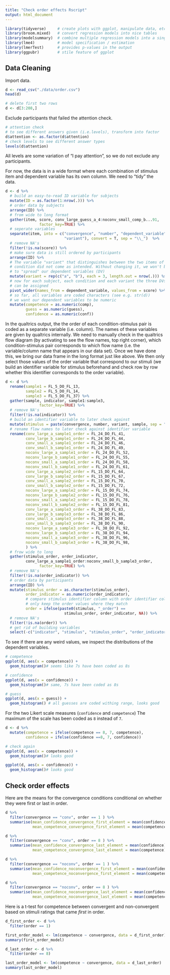 ```yaml
---
title: "Check order effects Rscript"
output: html_document
---
```


```r
library(tidyverse)     # create plots with ggplot, manipulate data, etc.
library(broom.mixed)   # convert regression models into nice tables
library(modelsummary)  # combine multiple regression models into a single table
library(lme4)          # model specification / estimation 
library(lmerTest)      # provides p-values in the output
library(ggpubr)        # stile feature of ggplot
```

## Data Cleaning

Import data.
```r
d <- read_csv("./data/order.csv")
head(d)

# delete first two rows
d <- d[3:208,]
```
Exclude participants that failed the attention check. 
```r
# attention check
# to see different answers given (i.e.levels), transform into factor
d$attention <- as.factor(d$attention)
# check levels to see different answer types
levels(d$attention) 
```
All levels are some variation of "I pay attention", so we do not exclude any participants. 

For now, the data is in a wide format where each combination of stimulus item and dependent variable has its own column. We need to "tidy" the data. 
```r
d <- d %>% 
  # build an easy-to-read ID variable for subjects
  mutate(ID = as.factor(1:nrow(.))) %>% 
  # order data by subjects
  arrange(ID) %>% 
  # from wide to long format
  gather(item, score, conv_large_guess_a_4:noconv_small_comp_b...91,
               factor_key=TRUE) %>% 
  # seperate variables 
  separate(item, into = c("convergence", "number", "dependent_variable",
                          "variant"), convert = T, sep = "\\_")  %>% 
  # remove NA's
  filter(!is.na(score)) %>% 
  # make sure data is still ordered by participants
  arrange(ID) %>% 
  # The variable "variant" that distinguishes between the two items of the same
  # condition did not come as intended. Without changing it, we won't be able
  # to "spread" our dependent variables (DV)
  mutate(variant = rep(c("a", "b"), each = 3, length.out = nrow(.))) %>% 
  # now for each subject, each condition and each variant the three DVs
  # can be assigned
  pivot_wider(names_from = dependent_variable, values_from = score) %>% 
  # so far, all variables are coded characters (see e.g. str(d))
  # we want our dependent variables to be numeric
  mutate(competence = as.numeric(comp),
         guess = as.numeric(guess), 
         confidence = as.numeric(conf))
```

In the qualtrics output, the the order of each condition-stimulus pair is coded as a separate variable (i.e. column). The names of these variables are given by qualtrics internally. We need to manually check in the qualtrics flow diagram (by activating to see the flow names, top right corner), which condition-stimulus pair corresponds to which flow name (i.e. the variable/column name that appears in our data set). Once we have done this, we bring our data frame in the long format just like above. We then only select those values of the order variable that correspond to our stimuli (we build an identifier variable for stimulus beforehand and check row by row whether this identifier corresponds to the order variable). 
```r
d <- d %>% 
  rename(sample1 = FL_5_DO_FL_13,
         sample2 = FL_5_DO_FL_14,
         sample3 = FL_5_DO_FL_37) %>% 
  gather(sample, indicator, sample1:sample3,
               factor_key=TRUE) %>% 
  # remove NA's
  filter(!is.na(indicator)) %>% 
  # build an identifier variable to later check against
  mutate(stimulus = paste(convergence, number, variant, sample, sep = "_")) %>%
  # rename flow names to later check against identifier variable
  rename(conv_large_a_sample1_order = FL_24_DO_FL_41,
         conv_large_b_sample1_order = FL_24_DO_FL_44,
         conv_small_a_sample1_order = FL_24_DO_FL_46,
         conv_small_b_sample1_order = FL_24_DO_FL_49,
         noconv_large_a_sample1_order = FL_24_DO_FL_52,
         noconv_large_b_sample1_order = FL_24_DO_FL_55,
         noconv_small_a_sample1_order = FL_24_DO_FL_58,
         noconv_small_b_sample1_order = FL_24_DO_FL_61,
         conv_large_a_sample2_order = FL_15_DO_FL_64,
         conv_large_b_sample2_order = FL_15_DO_FL_67,
         conv_small_a_sample2_order = FL_15_DO_FL_70,
         conv_small_b_sample2_order = FL_15_DO_FL_72,
         noconv_large_a_sample2_order = FL_15_DO_FL_74,
         noconv_large_b_sample2_order = FL_15_DO_FL_76,
         noconv_small_a_sample2_order = FL_15_DO_FL_78,
         noconv_small_b_sample2_order = FL_15_DO_FL_81,
         conv_large_a_sample3_order = FL_38_DO_FL_83,
         conv_large_b_sample3_order = FL_38_DO_FL_86,
         conv_small_a_sample3_order = FL_38_DO_FL_88,
         conv_small_b_sample3_order = FL_38_DO_FL_90,
         noconv_large_a_sample3_order = FL_38_DO_FL_92,
         noconv_large_b_sample3_order = FL_38_DO_FL_94,
         noconv_small_a_sample3_order = FL_38_DO_FL_96,
         noconv_small_b_sample3_order = FL_38_DO_FL_98,
         ) %>% 
  # frow wide to long
  gather(stimulus_order, order_indicator, 
         conv_large_a_sample1_order:noconv_small_b_sample3_order,
               factor_key=TRUE) %>% 
  # remove NA's
  filter(!is.na(order_indicator)) %>% 
  # order data by participants
  arrange(ID) %>% 
  mutate(stimulus_order = as.character(stimulus_order),
         order_indicator = as.numeric(order_indicator),
         # compare stimulus identifier column with order identifier column
         # only keep the order values where they match
         order = ifelse(paste0(stimulus, "_order") == 
                          stimulus_order, order_indicator, NA)) %>% 
  # remove NA's
  filter(!is.na(order)) %>% 
  # get rid of building variables 
  select(-c("indicator", "stimulus", "stimulus_order", "order_indicator"))

```

To see if there are any weird values, we inspect the distributions of the dependent variables.
```r
# competence
ggplot(d, aes(x = competence)) +
  geom_histogram()# seems like 7s have been coded as 8s

# confidence
ggplot(d, aes(x = confidence)) +
  geom_histogram()# same, 7s have been coded as 8s

# guess
ggplot(d, aes(x = guess)) +
  geom_histogram() # all guesses are coded withing range, looks good
```
For the two Likert scale measures (`confidence` and `competence`) The maximum of the scale has been coded as `8` instead of `7`. 

```r
d <- d %>% 
  mutate(competence = ifelse(competence == 8, 7, competence), 
         confidence = ifelse(confidence ==8, 7, confidence))

# check again
ggplot(d, aes(x = competence)) +
  geom_histogram()# looks good

ggplot(d, aes(x = confidence)) +
  geom_histogram()# looks good
```
## Check order effects

Here are the means for the convergence conditions conditional on whether they were first or last in order.
```r
d %>% 
  filter(convergence == "conv", order == 1 ) %>% 
  summarise(mean_confidence_convergence_first_element = mean(confidence), 
            mean_competence_convergence_first_element = mean(competence))

d %>% 
  filter(convergence == "conv", order == 8 ) %>% 
  summarise(mean_confidence_convergence_last_element = mean(confidence), 
            mean_competence_convergence_last_element = mean(competence))

d %>% 
  filter(convergence == "noconv", order == 1 ) %>% 
  summarise(mean_confidence_noconvergence_first_element = mean(confidence), 
            mean_competence_noconvergence_first_element = mean(competence))

d %>% 
  filter(convergence == "noconv", order == 8 ) %>% 
  summarise(mean_confidence_noconvergence_last_element = mean(confidence), 
            mean_competence_noconvergence_last_element = mean(competence))
```

Here is a t-test for competence between convergent and non-convergent based on stimuli ratings that came _first_ in order.

```r
d_first_order <- d %>% 
  filter(order == 1)

first_order_model <- lm(competence ~ convergence, data = d_first_order)
summary(first_order_model)

d_last_order <- d %>% 
  filter(order == 8)

last_order_model <- lm(competence ~ convergence, data = d_last_order)
summary(last_order_model)
```









